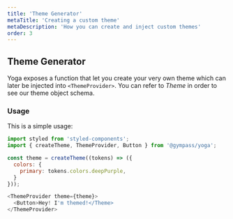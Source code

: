 ```yaml
---
title: 'Theme Generator'
metaTitle: 'Creating a custom theme'
metaDescription: 'How you can create and inject custom themes'
order: 3
---
```



## Theme Generator 

Yoga exposes a function that let you create your very own theme which can later be injected into <GatsbyLink to="/components/theming/themeProvider">`<ThemeProvider>`</GatsbyLink>.
You can refer to <GatsbyLink to="/components/theming/theme">_Theme_</GatsbyLink> in order to see our theme object schema.

### Usage

This is a simple usage:

```javascript type=highlight
import styled from 'styled-components';
import { createTheme, ThemeProvider, Button } from '@gympass/yoga';

const theme = createTheme((tokens) => ({
  colors: {
    primary: tokens.colors.deepPurple,
  }
}));

<ThemeProvider theme={theme}>
  <Button>Hey! I'm themed!</Theme>
</ThemeProvider>
```
